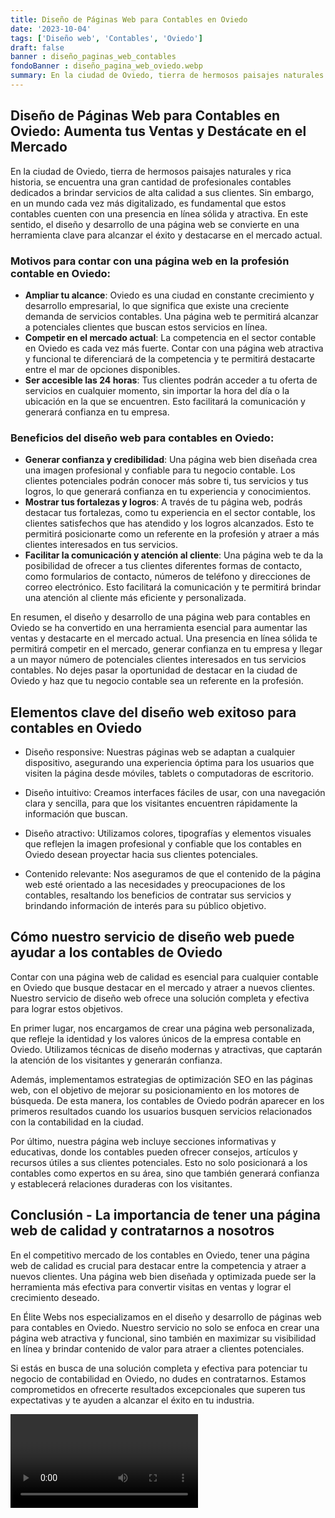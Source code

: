 ```yaml
---
title: Diseño de Páginas Web para Contables en Oviedo
date: '2023-10-04'
tags: ['Diseño web', 'Contables', 'Oviedo']
draft: false
banner : diseño_paginas_web_contables
fondoBanner : diseño_pagina_web_oviedo.webp
summary: En la ciudad de Oviedo, tierra de hermosos paisajes naturales y rica historia, se encuentra una gran cantidad de profesionales contables dedicados a brindar servicios de alta calidad a sus clientes. Sin embargo, en un mundo cada vez más digitalizado, es fundamental que estos contables cuenten con una presencia en línea sólida y atractiva. En este sentido, el diseño y desarrollo de una página web se convierte en una herramienta clave para alcanzar el éxito y destacarse en el mercado actual.
---
```


## Diseño de Páginas Web para Contables en Oviedo: Aumenta tus Ventas y Destácate en el Mercado

En la ciudad de Oviedo, tierra de hermosos paisajes naturales y rica historia, se encuentra una gran cantidad de profesionales contables dedicados a brindar servicios de alta calidad a sus clientes. Sin embargo, en un mundo cada vez más digitalizado, es fundamental que estos contables cuenten con una presencia en línea sólida y atractiva. En este sentido, el diseño y desarrollo de una página web se convierte en una herramienta clave para alcanzar el éxito y destacarse en el mercado actual.

### Motivos para contar con una página web en la profesión contable en Oviedo:

- **Ampliar tu alcance**: Oviedo es una ciudad en constante crecimiento y desarrollo empresarial, lo que significa que existe una creciente demanda de servicios contables. Una página web te permitirá alcanzar a potenciales clientes que buscan estos servicios en línea.
- **Competir en el mercado actual**: La competencia en el sector contable en Oviedo es cada vez más fuerte. Contar con una página web atractiva y funcional te diferenciará de la competencia y te permitirá destacarte entre el mar de opciones disponibles.
- **Ser accesible las 24 horas**: Tus clientes podrán acceder a tu oferta de servicios en cualquier momento, sin importar la hora del día o la ubicación en la que se encuentren. Esto facilitará la comunicación y generará confianza en tu empresa.

### Beneficios del diseño web para contables en Oviedo:

- **Generar confianza y credibilidad**: Una página web bien diseñada crea una imagen profesional y confiable para tu negocio contable. Los clientes potenciales podrán conocer más sobre ti, tus servicios y tus logros, lo que generará confianza en tu experiencia y conocimientos.
- **Mostrar tus fortalezas y logros**: A través de tu página web, podrás destacar tus fortalezas, como tu experiencia en el sector contable, los clientes satisfechos que has atendido y los logros alcanzados. Esto te permitirá posicionarte como un referente en la profesión y atraer a más clientes interesados en tus servicios.
- **Facilitar la comunicación y atención al cliente**: Una página web te da la posibilidad de ofrecer a tus clientes diferentes formas de contacto, como formularios de contacto, números de teléfono y direcciones de correo electrónico. Esto facilitará la comunicación y te permitirá brindar una atención al cliente más eficiente y personalizada.

En resumen, el diseño y desarrollo de una página web para contables en Oviedo se ha convertido en una herramienta esencial para aumentar las ventas y destacarte en el mercado actual. Una presencia en línea sólida te permitirá competir en el mercado, generar confianza en tu empresa y llegar a un mayor número de potenciales clientes interesados en tus servicios contables. No dejes pasar la oportunidad de destacar en la ciudad de Oviedo y haz que tu negocio contable sea un referente en la profesión.

<GifSeo />

<Cta />

## Elementos clave del diseño web exitoso para contables en Oviedo

- Diseño responsive: Nuestras páginas web se adaptan a cualquier dispositivo, asegurando una experiencia óptima para los usuarios que visiten la página desde móviles, tablets o computadoras de escritorio.

- Diseño intuitivo: Creamos interfaces fáciles de usar, con una navegación clara y sencilla, para que los visitantes encuentren rápidamente la información que buscan.

- Diseño atractivo: Utilizamos colores, tipografías y elementos visuales que reflejen la imagen profesional y confiable que los contables en Oviedo desean proyectar hacia sus clientes potenciales.

- Contenido relevante: Nos aseguramos de que el contenido de la página web esté orientado a las necesidades y preocupaciones de los contables, resaltando los beneficios de contratar sus servicios y brindando información de interés para su público objetivo.

## Cómo nuestro servicio de diseño web puede ayudar a los contables de Oviedo

Contar con una página web de calidad es esencial para cualquier contable en Oviedo que busque destacar en el mercado y atraer a nuevos clientes. Nuestro servicio de diseño web ofrece una solución completa y efectiva para lograr estos objetivos.

En primer lugar, nos encargamos de crear una página web personalizada, que refleje la identidad y los valores únicos de la empresa contable en Oviedo. Utilizamos técnicas de diseño modernas y atractivas, que captarán la atención de los visitantes y generarán confianza.

Además, implementamos estrategias de optimización SEO en las páginas web, con el objetivo de mejorar su posicionamiento en los motores de búsqueda. De esta manera, los contables de Oviedo podrán aparecer en los primeros resultados cuando los usuarios busquen servicios relacionados con la contabilidad en la ciudad.

Por último, nuestra página web incluye secciones informativas y educativas, donde los contables pueden ofrecer consejos, artículos y recursos útiles a sus clientes potenciales. Esto no solo posicionará a los contables como expertos en su área, sino que también generará confianza y establecerá relaciones duraderas con los visitantes.

## Conclusión - La importancia de tener una página web de calidad y contratarnos a nosotros

En el competitivo mercado de los contables en Oviedo, tener una página web de calidad es crucial para destacar entre la competencia y atraer a nuevos clientes. Una página web bien diseñada y optimizada puede ser la herramienta más efectiva para convertir visitas en ventas y lograr el crecimiento deseado.

En Élite Webs nos especializamos en el diseño y desarrollo de páginas web para contables en Oviedo. Nuestro servicio no solo se enfoca en crear una página web atractiva y funcional, sino también en maximizar su visibilidad en línea y brindar contenido de valor para atraer a clientes potenciales.

Si estás en busca de una solución completa y efectiva para potenciar tu negocio de contabilidad en Oviedo, no dudes en contratarnos. Estamos comprometidos en ofrecerte resultados excepcionales que superen tus expectativas y te ayuden a alcanzar el éxito en tu industria.

<Video />

<CtaBot job='Contables' city='Oviedo'/>

<Gmaps query='Oviedo+españa+maps' />
